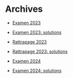# Archives

- [Examen 2023](notebooks/exam_2023.ipynb)

- [Examen 2023: solutions](notebooks/exam_2023_sol.ipynb)

- [Rattrapage 2023](notebooks/resit_2023.ipynb)

- [Rattrapage 2023: solutions](notebooks/resit_2023_sol.ipynb)

- [Examen 2024](notebooks/exam_2024.ipynb)

- [Examen 2024: solutions](notebooks/exam_2024_sol.ipynb)
